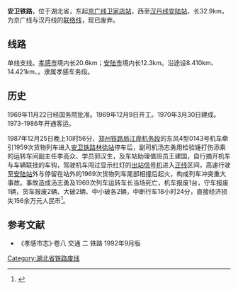{{refimprove|time=2019-12-20T07:58:28+00:00}}
{{Infobox rail system-route
|rail_name=安卫铁路
|other_name=
|name_bgcolor=
|min_width=
|box_width=
|style=
|banner_color=blue
|sec_banner_color=
|third_banner_color=
|logo_filename=
|logo_width=
|logo_bgcolor=
|logo_alt=
|logo_note=
|image=
|imagesize=
|caption=
|code_name=
|locale={{CHN}}[[湖北省|湖北省]]
|service_type=[[旅客列车|客]][[货物列车|货]]两用
|network=
|status=已废弃
|stations=3
|start=[[卫家店站|卫家店站]]、[[安陆站|安陆站]]
|lines=
|main_route=
|secondary_route=
|branch_route=
|standard=
|character=
|other_systems=
|main_stations=
|system_length=32.9 km
|length_in_operation=
|total_length=
|tracklength=
|track=
|average_station_distance=
|max_speed=
|orbital_plane=
|track_gauge={{standard gauge}}（[[標準鐵軌|标准轨]]）
|distance_between_mainlines=
|min_radius=
|max_grade=
|elevation=
|block_signal=
|engine=
|electrified=
|control=
|depot=
|rollingstock=
|fleet_size=
|begin_operation=1973年
|end_operation=1986年
|operation_note=
|open_operation=
|time_first=
|time_last=
|ridership=
|owner=
|operator=
|franchise=
|hq=
|key_person=
|website=
|route_map={{bs-map|inline=1|map=
CONTg~~ ~~ ~~ ~~{{RoutemapRoute|Licon=u|[[京广铁路|京广铁路]]往[[北京站|北京]]方向}}
HST~~0~~[[卫家店站|卫家店站]]
\ABZgl\CONTfq~~ ~~ ~~ ~~{{RoutemapRoute|Licon=r|[[京广铁路|京广铁路]]往[[广州站|广州]]方向}}
ENDExe
exHST~~8~~[[花西站|花西站]]
exHST~~14~~[[林徐站|林徐站]]
exHST~~ ~~[[连棚站|连棚站]]
ENDExa
\ABZg+l\CONTfq~~ ~~ ~~ ~~{{RoutemapRoute|Licon=r|[[汉丹铁路|汉丹铁路]]往[[汉口站|汉口]]方向}}
HST~~33~~[[安陆站|安陆站]]
CONTf~~ ~~ ~~ ~~{{RoutemapRoute|Licon=d|[[汉丹铁路|汉丹铁路]]往[[丹江站|丹江]]方向}}
}}
|constructor=}}
'''安卫铁路'''，位于湖北省，东起[[京广铁路|京广线]][[卫家店站|卫家店站]]，西至[[汉丹铁路|汉丹线]][[安陆站|安陆站]]，长32.9km，为京广线与汉丹线的[[联络线|联络线]]，现已废弃。

==线路==
单线支线。[[孝感市|孝感市]]境内长20.6km；[[安陆市|安陆市]]境内长12.3km。沿途设{{站|花西}}8.410km、{{站|林徐}}14.421km、{{站|连棚}}。隶属孝感车务段。
==历史==
1969年11月22日经国务院批准。1969年12月9日开工。1970年3月30日建成。1973-1986年开通客运。

1987年12月25日晚上10时56分，[[中国铁路郑州局集团|郑州铁路局]][[江岸机务段|江岸机务段]]的东风4型0143号机车牵引1959次货物列车进入[[安卫铁路|安卫铁路]][[林徐站|林徐站]]停车后，副司机汤志勇用检验锤打伤添乘的运转车间副主任李高众、学员郭汉生，及车站助理值班员王建国，自行摘开机车与车辆联挂的车钩，驾驶机车闯过显示红灯的[[铁路信号机|出站信号机]]进入[[正线|正线]]区间，高速行驶至[[安陆站|安陆站]]外与停留在站外的1969次货物列车尾部相撞后起火，构成列车冲突重大事故。事故造成汤志勇及1969次列车运转车长当场死亡，机车报废1台，守车报废1辆，货车报废2辆、大破2辆、中小破各2辆，中断行车18小时24分，直接经济损失156余万元人民币<ref>{{cite book|author=郑州铁路局|title=《郑州铁路年鉴1988》|year=1988|publisher=郑州铁路局|location=郑州|isbn=|page=195}}</ref>。

==参考文献==
* 《孝感市志》·卷八 交通 二 铁路 1992年9月版

{{安卫铁路}}
{{中国铁路}}
[[Category:湖北省铁路废线|Category:湖北省铁路废线]]